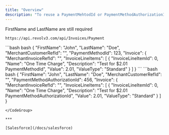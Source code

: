 ```yaml
---
title: "Overview"
description: "To reuse a PaymentMehtodId or PaymentMethodAuthorizationId, replace the PaymentMethod object with the Id"
---
```


FirstName and LastName are still required

```
https://api.revolv3.com/api/Invoices/Payment
```

<CodeGroup>
  ```bash bash
  {  
    "FirstName": "John",
    "LastName": "Doe",
    "MerchantCustomerRefId": "",
    "PaymentMethodId": 123,
    "Invoice": {  
  		"MerchantInvoiceRefId": "",
  		"InvoiceLineItems": [  
  			{  
  				"InvoiceLineItemId": 0,  
  				"Name": "One Time Charge",  
  				"Description": "Test for $2.01 PaymentMethodId",  
  				"Value": 2.01,  
  				"ValueType": "Standard"
  			}  
  		]  
  	}
  ```
</CodeGroup>

<CodeGroup>
  ```bash bash
  {  
    "FirstName": "John",  
    "LastName": "Doe",  
    "MerchantCustomerRefId": "",
    "PaymentMethodAuthorizationId": 456,  
    "Invoice": {  
  		"MerchantInvoiceRefId": "",
  		"InvoiceLineItems": [  
  			{  
  				"InvoiceLineItemId": 0,  
  				"Name": "One Time Charge",  
  				"Description": "Test for $2.01 PaymentMethodAuthorizationId",  
  				"Value": 2.01,  
  				"ValueType": "Standard"
  			}  
  		]  
  	}
    
  ```
</CodeGroup>

***

[Salesforce](/docs/salesforce)
